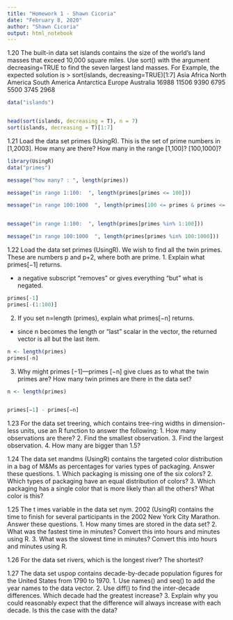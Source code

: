 ```yaml
---
title: "Homework 1 - Shawn Cicoria"
date: "February 8, 2020"
author: "Shawn Cicoria"
output: html_notebook
---
```


1.20 The built-in data set islands contains the size of the world’s land masses that exceed 10,000 square miles. Use sort() with the argument decreasing=TRUE to find the seven largest land masses.
For Example, the expected solution is
> sort(islands, decreasing=TRUE)[1:7]
         Asia        Africa North America South America    Antarctica        Europe     Australia 
        16988         11506          9390          6795          5500          3745          2968



```r
data("islands")


head(sort(islands, decreasing = T), n = 7)
sort(islands, decreasing = T)[1:7]

```



1.21 Load the data set primes (UsingR). This is the set of prime numbers in [1,2003]. How many are there? How many in the range [1,100]? [100,1000]?

```r
library(UsingR)
data("primes")


```

```r
message("how many? : ", length(primes))

message("in range 1:100:  ", length(primes[primes <= 100]))

message("in range 100:1000  ", length(primes[100 <= primes & primes <= 1000]))


message("in range 1:100:  ", length(primes[primes %in% 1:100]))

message("in range 100:1000  ", length(primes[primes %in% 100:1000]))

```


1.22 Load the data set primes (UsingR). We wish to find all the twin primes. These are numbers p and p+2, where both are prime.
1. Explain what primes[−1] returns.

- a negative subscript "removes" or gives everything "but" what is negated.


```r
primes[-1]
primes[-(1:100)]

```

2. If you set n=length (primes), explain what primes[−n] returns.

- since n becomes the length or "last" scalar in the vector, the returned vector is all but the last item.

```r
n <- length(primes)
primes[-n]
```




3. Why might primes [−1]—primes [−n] give clues as to what the twin primes are?
How many twin primes are there in the data set?

```r
n <- length(primes)


primes[−1] - primes[−n]
```


1.23 For the data set treering, which contains tree-ring widths in dimension-less units, use an R function to answer the following:
1. How many observations are there?
2. Find the smallest observation.
3. Find the largest observation.
4. How many are bigger than 1.5?

1.24 The data set mandms (UsingR) contains the targeted color distribution in a bag of M&Ms as percentages for varies types of packaging. Answer these questions.
1. Which packaging is missing one of the six colors?
2. Which types of packaging have an equal distribution of colors?
3. Which packaging has a single color that is more likely than all the others? What color is this?

1.25 The t imes variable in the data set nym. 2002 (UsingR) contains the time to finish for several participants in the 2002 New York City Marathon. Answer these questions.
1. How many times are stored in the data set?
2. What was the fastest time in minutes? Convert this into hours and minutes using R.
3. What was the slowest time in minutes? Convert this into hours and minutes using R.

1.26 For the data set rivers, which is the longest river? The shortest?

1.27 The data set uspop contains decade-by-decade population figures for the United States from 1790 to 1970.
1. Use names() and seq() to add the year names to the data vector.
2. Use diff() to find the inter-decade differences. Which decade had the greatest increase?
3. Explain why you could reasonably expect that the difference will always increase with each decade. Is this the case with the data?
